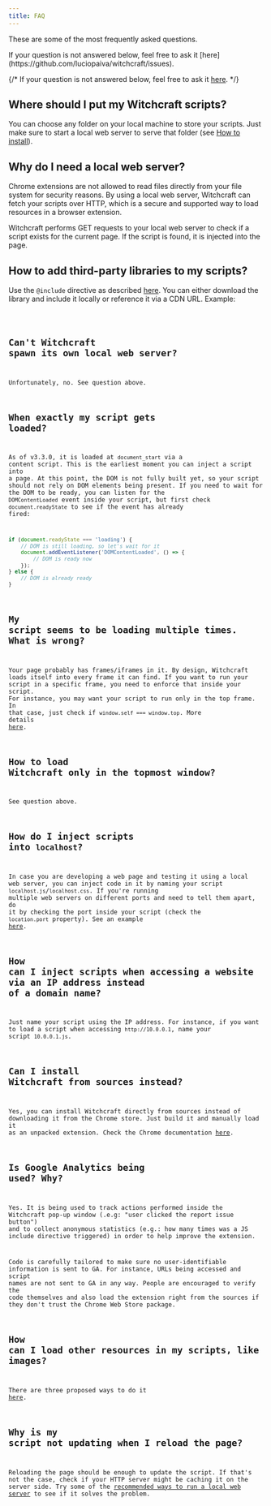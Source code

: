 ```yaml
---
title: FAQ
---
```



These are some of the most frequently asked questions.

<Aside type="note">
If your question is not answered below, feel free to ask it [here](https://github.com/luciopaiva/witchcraft/issues).
</Aside>

{/* <Badge text="Tip" variant="tip" /> If your question is not answered below, feel free to ask it [here](https://github.com/luciopaiva/witchcraft/issues). */}

## Where should I put my Witchcraft scripts?

You can choose any folder on your local machine to store your scripts. Just make sure to start a local web server to serve that folder (see [How to install](/how-to-install)).

## Why do I need a local web server?

Chrome extensions are not allowed to read files directly from your file system for security reasons. By using a local web server, Witchcraft can fetch your scripts over HTTP, which is a secure and supported way to load resources in a browser extension.

Witchcraft performs GET requests to your local web server to check if a script exists for the current page. If the script is found, it is injected into the page.

## How to add third-party libraries to my scripts?

Use the `@include` directive as described [here](/how-to-use#including-other-scripts). You can either download the library and include it locally or reference it via a CDN URL. Example:

<Code lang="js" code="// @include https://cdnjs.cloudflare.com/ajax/libs/dayjs/1.11.13/dayjs.min.js" title="include-3rd-party.js" />

## Can't Witchcraft spawn its own local web server?

Unfortunately, no. See question above.

## When exactly my script gets loaded?

As of v3.3.0, it is loaded at `document_start` via a content script. This is the earliest moment you can inject a script into a page. At this point, the DOM is not fully built yet, so your script should not rely on DOM elements being present. If you need to wait for the DOM to be ready, you can listen for the `DOMContentLoaded` event inside your script, but first check `document.readyState` to see if the event has already fired:

```js
if (document.readyState === 'loading') {
    // DOM is still loading, so let's wait for it
    document.addEventListener('DOMContentLoaded', () => {
        // DOM is ready now
    });
} else {
    // DOM is already ready
}
```

## My script seems to be loading multiple times. What is wrong?

Your page probably has frames/iframes in it. By design, Witchcraft loads itself into every frame it can find. If you want to run your script in a specific frame, you need to enforce that inside your script. For instance, you may want your script to run only in the top frame. In that case, just check if `window.self === window.top`. More details <a href="https://github.com/luciopaiva/witchcraft/issues/23">here</a>.

## How to load Witchcraft only in the topmost window?

See question above.

## How do I inject scripts into `localhost`?

In case you are developing a web page and testing it using a local web server, you can inject code in it by naming your script `localhost.js`/`localhost.css`. If you're running multiple web servers on different ports and need to tell them apart, do it by checking the port inside your script (check the `location.port` property). See an example <a href="https://github.com/luciopaiva/witchcraft/issues/18">here</a>.

## How can I inject scripts when accessing a website via an IP address instead of a domain name?

Just name your script using the IP address. For instance, if you want to load a script when accessing `http://10.0.0.1`, name your script `10.0.0.1.js`.

## Can I install Witchcraft from sources instead?

Yes, you can install Witchcraft directly from sources instead of downloading it from the Chrome store. Just build it and manually load it as an unpacked extension. Check the Chrome documentation [here](https://developer.chrome.com/docs/extensions/get-started/tutorial/hello-world#load-unpacked).

## Is Google Analytics being used? Why?

Yes. It is being used to track actions performed inside the Witchcraft pop-up window (.e.g: "user clicked the report issue button") and to collect anonymous statistics (e.g.: how many times was a JS include directive triggered) in order to help improve the extension.

Code is carefully tailored to make sure no user-identifiable information is sent to GA. For instance, URLs being accessed and script names are not sent to GA in any way. People are encouraged to verify the code themselves and also load the extension right from the sources if they don't trust the Chrome Web Store package.

## How can I load other resources in my scripts, like images?

There are three proposed ways to do it <a href="https://github.com/luciopaiva/witchcraft/issues/34#issuecomment-782858968">here</a>.

## Why is my script not updating when I reload the page?

Reloading the page should be enough to update the script. If that's not the case, check if your HTTP server might be caching it on the server side. Try some of the [recommended ways to run a local web server](/how-to-install#web-servers) to see if it solves the problem.
